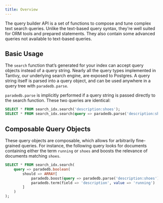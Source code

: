 ```yaml
---
title: Overview
---
```


The query builder API is a set of functions to compose and tune complex text search queries.
Unlike the text-based query syntax, they're well suited for ORM tools and prepared statements.
They also contain some advanced queries not available to text-based queries.

## Basic Usage

The `search` function that’s generated for your index can accept query objects instead of a query string. Nearly all the query types implemented in Tantivy, our underlying search engine, are exposed to Postgres.
A query string itself is parsed into a query object, and can be used anywhere in a query tree with `paradedb.parse`.

`paradedb.parse` is implicitly performed if a query string is passed directly to the search function. These two queries are identical:

```sql
SELECT * FROM search_idx.search('description:shoes');
SELECT * FROM search_idx.search(query => paradedb.parse('description:shoes'));
```

## Composable Query Objects

These query objects are composable, which allows for arbitrarily fine-grained queries. For instance, the following query looks
for documents containing either the term `running` or `shoes` and boosts the relevance of documents matching `shoes`.

```sql
SELECT * FROM search_idx.search(
    query => paradedb.boolean(
        should => ARRAY[
            paradedb.boost(query => paradedb.parse('description:shoes'), boost => 2.0),
            paradedb.term(field => 'description', value => 'running')
        ]
    )
);
```
